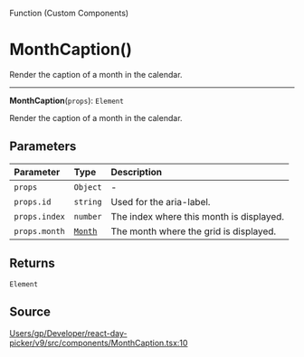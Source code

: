 <SectionTitle>Function (Custom Components)</SectionTitle>

# MonthCaption()

<Description>
Render the caption of a month in the calendar.
</Description>

---

<a id="undefined" name="undefined"></a>

<SignatureMemberIdentifier>**MonthCaption**(`props`): `Element`</SignatureMemberIdentifier>

Render the caption of a month in the calendar.

## Parameters

| Parameter | Type | Description |
| :------ | :------ | :------ |
| `props` | `Object` | - |
| `props.id` | `string` | Used for the aria-label. |
| `props.index` | `number` | The index where this month is displayed. |
| `props.month` | [`Month`](/api/next/classes/Month.md) | The month where the grid is displayed. |

## Returns

`Element`

## Source

[Users/gp/Developer/react-day-picker/v9/src/components/MonthCaption.tsx:10](https://github.com/gpbl/react-day-picker/blob/next/src/components/MonthCaption.tsx#L10)
